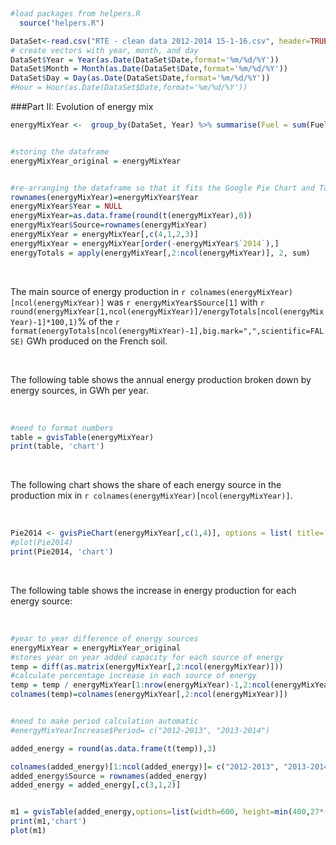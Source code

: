 <br>

```r
#load packages from helpers.R
  source("helpers.R")
```


```r
DataSet<-read.csv("RTE - clean data 2012-2014 15-1-16.csv", header=TRUE)
# create vectors with year, month, and day
DataSet$Year = Year(as.Date(DataSet$Date,format='%m/%d/%Y'))
DataSet$Month = Month(as.Date(DataSet$Date,format='%m/%d/%Y'))
DataSet$Day = Day(as.Date(DataSet$Date,format='%m/%d/%Y'))
#Hour = Hour(as.Date(DataSet$Date,format='%m/%d/%Y'))
```


###Part II: Evolution of energy mix


```r
energyMixYear <-  group_by(DataSet, Year) %>% summarise(Fuel = sum(Fuel/4/1000), Coal = sum(Coal/4/1000), Gas = sum(Gas/4/1000),Nuclear = sum(Nuclear/4/1000), Wind = sum(Wind/4/1000), Solar = sum(Solar/4/1000), NetHydro = sum(Hydro/4/1000)+sum(Pumping/4/1000), Bioenergy = sum(Bioenergy/4/1000))


#storing the dataframe
energyMixYear_original = energyMixYear


#re-arranging the dataframe so that it fits the Google Pie Chart and Table format
rownames(energyMixYear)=energyMixYear$Year
energyMixYear$Year = NULL
energyMixYear=as.data.frame(round(t(energyMixYear),0))
energyMixYear$Source=rownames(energyMixYear)
energyMixYear = energyMixYear[,c(4,1,2,3)]
energyMixYear = energyMixYear[order(-energyMixYear$`2014`),]
energyTotals = apply(energyMixYear[,2:ncol(energyMixYear)], 2, sum)
```


<br>

The main source of energy production in `r colnames(energyMixYear)[ncol(energyMixYear)]` was `r energyMixYear$Source[1]` with `r round(energyMixYear[1,ncol(energyMixYear)]/energyTotals[ncol(energyMixYear)-1]*100,1)`% of the `r format(energyTotals[ncol(energyMixYear)-1],big.mark=",",scientific=FALSE)` GWh produced on the French soil.

<br>

The following table shows the annual energy production broken down by energy sources, in GWh per year.

<br>

```r
#need to format numbers
table = gvisTable(energyMixYear)
print(table, 'chart')
```

<br>

The following chart shows the share of each energy source in the production mix in `r colnames(energyMixYear)[ncol(energyMixYear)]`.

<br>

```r
Pie2014 <- gvisPieChart(energyMixYear[,c(1,4)], options = list( title='2014 Energy Mix', height = 400, width = 1000))
#plot(Pie2014)
print(Pie2014, 'chart')
```

<br>

The following table shows the increase in energy production for each energy source:

<br>

```r
#year to year difference of energy sources
energyMixYear = energyMixYear_original
#stores year on year added capacity for each source of energy
temp = diff(as.matrix(energyMixYear[,2:ncol(energyMixYear)]))
#calculate percentage increase in each source of energy
temp = temp / energyMixYear[1:nrow(energyMixYear)-1,2:ncol(energyMixYear)]
colnames(temp)=colnames(energyMixYear[,2:ncol(energyMixYear)])


#need to make period calculation automatic
#energyMixYearIncrease$Period= c("2012-2013", "2013-2014")

added_energy = round(as.data.frame(t(temp)),3)

colnames(added_energy)[1:ncol(added_energy)]= c("2012-2013", "2013-2014")
added_energy$Source = rownames(added_energy)
added_energy = added_energy[,c(3,1,2)]


m1 = gvisTable(added_energy,options=list(width=600, height=min(400,27*(nrow(added_energy)+1)),allowHTML=TRUE,page='disable'), formats=list('2012-2013'='#.#%', '2013-2014'='#.#%'))
print(m1,'chart')
plot(m1)
```

